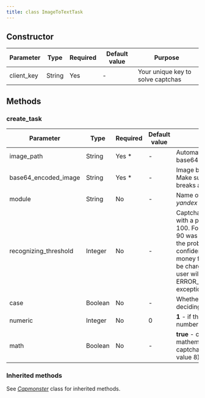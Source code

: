 ```yaml
---
title: class ImageToTextTask
---
```


## Constructor
|Parameter|Type|Required|Default value|Purpose|
|---------|----|--------|-------------|-------|
|client_key|String|Yes|-|Your unique key to solve captchas|

## Methods

### create_task
|Parameter|Type|Required|Default value|Purpose|
|---------|----|--------|-------------|-------|
|image_path|String|Yes *|-|Automatically encode with base64|
|base64_encoded_image|String|Yes *|-|Image body encoded in base64. Make sure to send it without line breaks and as string|
|module|String|No|-|Name of recognizing module e.g _yandex_
|recognizing_threshold|Integer|No|-|Captcha recognition threshold with a possible value from 0 to 100. For example, if a value of 90 was sent to the system, and the problem was solved with confidence of 80, then the money for the solution will not be charged. In this case, the user will receive an ERROR_CAPTCHA_UNSOLVABLE exception|
|case|Boolean|No|-|Whether to consider case when deciding or not|
|numeric|Integer|No|0|**1** - if the captcha consists of numbers only|
|math|Boolean|No|-|**true** - captcha requires a mathematical action (e.g captcha 2 + 6 = will return the value 8)|

### Inherited methods
See [_Capmonster_](/api/class-capmonster) class for inherited methods.